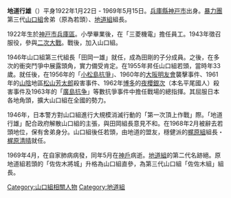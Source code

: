 '''地道行雄'''（{{lang|ja|地道行雄}}）平身1922年1月22日 - 1969年5月15日。[[兵庫縣|兵庫縣]][[神戸市|神戸市]]出身。[[暴力團|暴力團]]第三代[[山口組|山口組]]舍弟（原為若頭）、[[地道組|地道組]]組長。

1922年生於[[神戸市|神戸市]][[兵庫區|兵庫區]]。小學畢業後，在「三菱機電」擔任員工。1943年徵召服役，參與[[二次大戰|二次大戰]]。戰後，加入山口組。

1946年山口組第三代組長「田岡一雄」就任，成為田剛的子分成員。之後，在多次的衝突鬥爭中展露頭角，實力備受肯定。在1955年昇任山口組若頭，當時年33歲。就任後，在1956年的「[[小松島抗爭|小松島抗爭]]」、1960年的[[大阪市|大阪]][[明友會|明友會]]襲擊事件、1961年的[[山陰|山陰]]地區[[松山芳太郎|松山芳太郎]]殺害事件、1962年[[博多|博多]]的[[夜櫻銀次|夜櫻銀次]]（本名平尾國人）殺害事件及1963年的「[[廣島抗争|廣島抗争]]」等數抗爭事件中擔任戰場的總指揮。其屈服日本各地角頭，擴大山口組在全國的勢力。

1946年，日本警方對山口組進行大規模消滅行動的「第一次頂上作戰」際。「地道行雄」配合政府解散山口組的主張，與田岡組長意見不和。在1968年2月被辭去若頭地位，保有舍弟身分。山口組後任若頭，由地道的盟友，穩健派的[[梶原組|梶原組]]組長・[[梶原清晴|梶原清晴]]就任。

1969年4月，在自家肺病病發，同年5月在[[神戶|神戶]]病逝。[[地道組|地道組]]的第二代名跡絕。原地道組若頭的「佐佐木將城」升格為山口組直參，為第三代山口組「佐佐木組」組長。


{{Japan-bio-stub}}
[[Category:山口組相關人物|Category:山口組相關人物]]
[[Category:地道組|Category:地道組]]